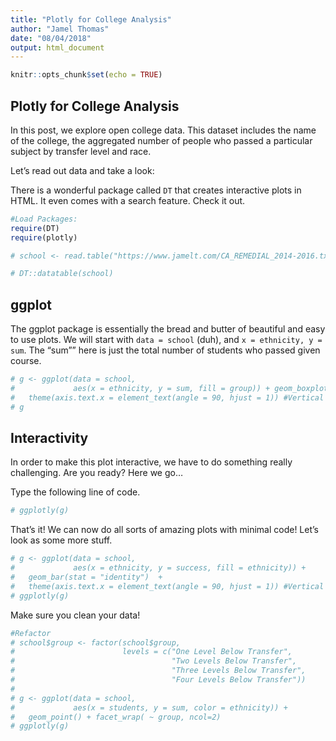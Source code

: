 ```yaml
---
title: "Plotly for College Analysis"
author: "Jamel Thomas"
date: "08/04/2018"
output: html_document
---
```


```r
knitr::opts_chunk$set(echo = TRUE)
```

## Plotly for College Analysis

In this post, we explore open college data. This dataset includes the name of the college, the aggregated number of people who passed a particular subject by transfer level and race. 

Let's read out data and take a look:

There is a wonderful package called `DT` that creates interactive plots in HTML. It even comes with a search feature. Check it out. 

```r
#Load Packages:
require(DT)
require(plotly)

# school <- read.table("https://www.jamelt.com/CA_REMEDIAL_2014-2016.txt", header = T)

```


```r
# DT::datatable(school)
```


## ggplot
The ggplot package is essentially the bread and butter of beautiful and easy to use plots. We will start with `data = school` (duh), and `x = ethnicity, y = sum`. The "sum"" here is just the total number of students who passed given course. 

```r
# g <- ggplot(data = school,
#             aes(x = ethnicity, y = sum, fill = group)) + geom_boxplot() + 
#   theme(axis.text.x = element_text(angle = 90, hjust = 1)) #Vertical Axis
# g
```

## Interactivity
In order to make this plot interactive, we have to do something really challenging. Are you ready? Here we go...

Type the following line of code. 

```r
# ggplotly(g)
```

That's it! We can now do all sorts of amazing plots with minimal code! Let's look as some more stuff. 


```r
# g <- ggplot(data = school,
#             aes(x = ethnicity, y = success, fill = ethnicity)) + 
#   geom_bar(stat = "identity")  + 
#   theme(axis.text.x = element_text(angle = 90, hjust = 1)) #Vertical Axis
# ggplotly(g)

```

Make sure you clean your data!

```r
#Refactor
# school$group <- factor(school$group, 
#                        levels = c("One Level Below Transfer",
#                                   "Two Levels Below Transfer",
#                                   "Three Levels Below Transfer",
#                                   "Four Levels Below Transfer"))
# 
# g <- ggplot(data = school,
#             aes(x = students, y = sum, color = ethnicity)) + 
#   geom_point() + facet_wrap( ~ group, ncol=2)
# ggplotly(g)

```


